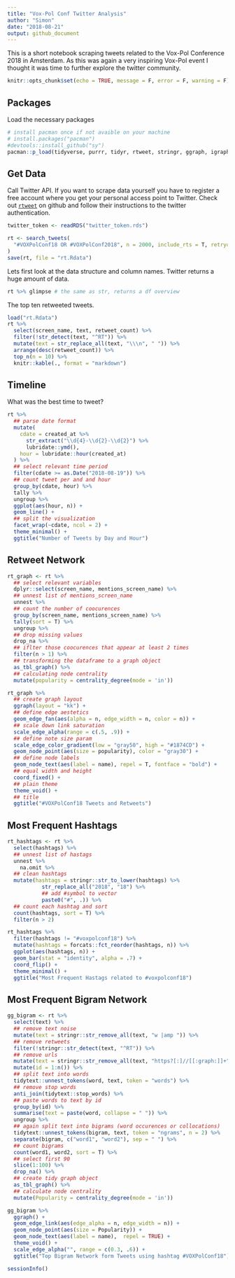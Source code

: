 ```yaml
---
title: "Vox-Pol Conf Twitter Analysis"
author: "Simon"
date: "2018-08-21"
output: github_document
---
```


<!-- After all the interesting extremism research at #voxpolconf18 it's time to talk about the E X T R E M E L Y nice @VOX_Pol Twitter community. Here is some #dataviz about the conference tweets, enjoy :)  -->
<!-- Code: https://github.com/systats/voxpolconf18_twitter  -->
<!-- #rstats #ggraph @FabioFavusMaxim  -->

This is a short notebook scraping tweets related to the Vox-Pol Conference 2018 in Amsterdam. As this was again a very inspiring Vox-Pol event I thought it was time to further explore the twitter community. 

```r
knitr::opts_chunk$set(echo = TRUE, message = F, error = F, warning = F)
```


## Packages

Load the necessary packages

```r
# install pacman once if not avaible on your machine
# install.packages("pacman")
#devtools::install_github("sy")
pacman::p_load(tidyverse, purrr, tidyr, rtweet, stringr, ggraph, igraph, tidygraph, forcats)
```


## Get Data

Call Twitter API. If you want to scrape data yourself you have to register a free account where you get your personal access point to Twitter. Check out [`rtweet`](https://github.com/mkearney/rtweet/) on github and follow their instructions to the twitter authentication. 

```r
twitter_token <- readRDS("twitter_token.rds")

rt <- search_tweets(
  "#VOXPolConf18 OR #VOXPolConf2018", n = 2000, include_rts = T, retryonratelimit = T
)
save(rt, file = "rt.Rdata")
```

Lets first look at the data structure and column names. Twitter returns a huge amount of data.

```r
rt %>% glimpse # the same as str, returns a df overview
```


The top ten retweeted tweets.

```r
load("rt.Rdata")
rt %>% 
  select(screen_name, text, retweet_count) %>% 
  filter(!str_detect(text, "^RT")) %>% 
  mutate(text = str_replace_all(text, "\\\n", " ")) %>% 
  arrange(desc(retweet_count)) %>% 
  top_n(n = 10) %>% 
  knitr::kable(., format = "markdown")
```


## Timeline

What was the best time to tweet?

```r
rt %>%
  ## parse date format
  mutate(
    cdate = created_at %>% 
      str_extract("\\d{4}-\\d{2}-\\d{2}") %>% 
      lubridate::ymd(),
    hour = lubridate::hour(created_at)
  ) %>%
  ## select relevant time period
  filter(cdate >= as.Date("2018-08-19")) %>% 
  ## count tweet per and and hour
  group_by(cdate, hour) %>%
  tally %>%
  ungroup %>%
  ggplot(aes(hour, n)) +
  geom_line() +
  ## split the visualization 
  facet_wrap(~cdate, ncol = 2) +
  theme_minimal() +
  ggtitle("Number of Tweets by Day and Hour")
```


## Retweet Network

```r
rt_graph <- rt %>% 
  ## select relevant variables
  dplyr::select(screen_name, mentions_screen_name) %>% 
  ## unnest list of mentions_screen_name
  unnest %>% 
  ## count the number of coocurences
  group_by(screen_name, mentions_screen_name) %>% 
  tally(sort = T) %>%
  ungroup %>% 
  ## drop missing values
  drop_na %>% 
  ## iflter those coocurences that appear at least 2 times
  filter(n > 1) %>% 
  ## transforming the dataframe to a graph object
  as_tbl_graph() %>% 
  ## calculating node centrality
  mutate(popularity = centrality_degree(mode = 'in'))

rt_graph %>% 
  ## create graph layout
  ggraph(layout = "kk") + 
  ## define edge aestetics
  geom_edge_fan(aes(alpha = n, edge_width = n, color = n)) + 
  ## scale down link saturation
  scale_edge_alpha(range = c(.5, .9)) +
  ## define note size param
  scale_edge_color_gradient(low = "gray50", high = "#1874CD") +
  geom_node_point(aes(size = popularity), color = "gray30") +
  ## define node labels
  geom_node_text(aes(label = name), repel = T, fontface = "bold") +
  ## equal width and height
  coord_fixed() +
  ## plain theme
  theme_void() +
  ## title
  ggtitle("#VOXPolConf18 Tweets and Retweets")
```


## Most Frequent Hashtags

```r
rt_hashtags <- rt %>% 
  select(hashtags) %>% 
  ## unnest list of hastags
  unnest %>% 
    na.omit %>% 
  ## clean hashtags
  mutate(hashtags = stringr::str_to_lower(hashtags) %>% 
           str_replace_all("2018", "18") %>% 
           ## add #symbol to vector
           paste0("#", .)) %>% 
  ## count each hashtag and sort
  count(hashtags, sort = T) %>% 
  filter(n > 2)

rt_hashtags %>% 
  filter(hashtags != "#voxpolconf18") %>%
  mutate(hashtags = forcats::fct_reorder(hashtags, n)) %>% 
  ggplot(aes(hashtags, n)) +
  geom_bar(stat = "identity", alpha = .7) +
  coord_flip() +
  theme_minimal() +
  ggtitle("Most Frequent Hastags related to #voxpolconf18")
```

## Most Frequent Bigram Network

```r
gg_bigram <- rt %>%
  select(text) %>% 
  ## remove text noise
  mutate(text = stringr::str_remove_all(text, "w |amp ")) %>% 
  ## remove retweets
  filter(!stringr::str_detect(text, "^RT")) %>% 
  ## remove urls
  mutate(text = stringr::str_remove_all(text, "https?[:]//[[:graph:]]+")) %>% 
  mutate(id = 1:n()) %>% 
  ## split text into words
  tidytext::unnest_tokens(word, text, token = "words") %>% 
  ## remove stop words
  anti_join(tidytext::stop_words) %>% 
  ## paste words to text by id
  group_by(id) %>% 
  summarise(text = paste(word, collapse = " ")) %>% 
  ungroup %>% 
  ## again split text into bigrams (word occurences or collocations)
  tidytext::unnest_tokens(bigram, text, token = "ngrams", n = 2) %>% 
  separate(bigram, c("word1", "word2"), sep = " ") %>% 
  ## count bigrams
  count(word1, word2, sort = T) %>% 
  ## select first 90
  slice(1:100) %>% 
  drop_na() %>%
  ## create tidy graph object
  as_tbl_graph() %>% 
  ## calculate node centrality
  mutate(Popularity = centrality_degree(mode = 'in'))
```


```r
gg_bigram %>% 
  ggraph() +
  geom_edge_link(aes(edge_alpha = n, edge_width = n)) +
  geom_node_point(aes(size = Popularity)) + 
  geom_node_text(aes(label = name),  repel = TRUE) +
  theme_void() +
  scale_edge_alpha("", range = c(0.3, .6)) +
  ggtitle("Top Bigram Network form Tweets using hashtag #VOXPolConf18")
```


```r
sessionInfo()
```



